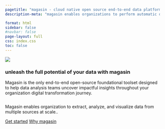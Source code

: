 ```yaml
---
pagetitle: "magasin - cloud native open source end-to-end data platform"
description-meta: "magasin enables organizations to perform automatic data ingestion, storage, analysis, ML/AI compute and visualization at scale"

format: html
sidebar: false
#navbar: false
page-layout: full
css: index.css
toc: false
---
```

::: {.hero .text-center}
![](images/magasin-logo-dpg.svg)

<h3>unleash the full potential of your data with magasin</h3>
<p>Magasin is the only end-to-end open-source foundational toolset designed to help data analysis teams uncover impactful insights throughout your organization digital transformation journey. 
</p>
<img src="images/enabling-capabilities.png" class="img-fluid" alt="">
<p>
 Magasin enables organization to extract, analyze, and visualize data from multiple sources at scale..
</p>
::: {.hero-buttons}
[Get started](get-started/index.qmd){.btn-action-primary .btn-action .btn .btn-primary .btn-lg role="button"} 
[Why magasin](why-magasin.qmd){.btn-action-primary .btn .btn-outline-primary .btn-lg role="button"}
::: 

:::